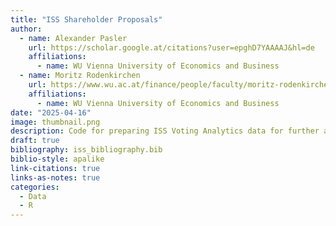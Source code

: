 ```yaml
---
title: "ISS Shareholder Proposals"
author:
  - name: Alexander Pasler
    url: https://scholar.google.at/citations?user=epghD7YAAAAJ&hl=de
    affiliations:
      - name: WU Vienna University of Economics and Business
  - name: Moritz Rodenkirchen
    url: https://www.wu.ac.at/finance/people/faculty/moritz-rodenkirchen
    affiliations:
      - name: WU Vienna University of Economics and Business
date: "2025-04-16"
image: thumbnail.png
description: Code for preparing ISS Voting Analytics data for further analysis on shareholder proposals
draft: true
bibliography: iss_bibliography.bib
biblio-style: apalike
link-citations: true
links-as-notes: true
categories: 
  - Data
  - R
---
```


